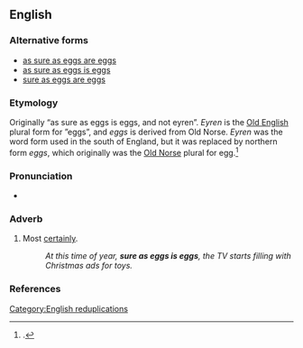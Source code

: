 ==English==

===Alternative forms===
* [[as sure as eggs are eggs]]
* [[as sure as eggs is eggs]]
* [[sure as eggs are eggs]]

===Etymology===
Originally “as sure as eggs is eggs, and not eyren”. ''Eyren'' is the [[Old English]] plural form for ”eggs”, and ''eggs'' is derived from Old Norse. ''Eyren'' was the word form used in the south of England, but it was replaced by northern form ''eggs'', which originally was the [[Old Norse]] plural for egg.<ref>{{cite web 
 | url        = https://dewihargreaves.com/2020/07/18/why-arent-eggs-called-ayrenn/
 | title      = Why Aren’t Eggs Called Ayrenn?
 | last       = Hargreaves
 | first      = Dewi
 | date = 2020-07-18
 | work       = Dewi Hargreaves writer and freelance illustrator
 | publisher  = 
 | accessdate = 2022-11-20
}}.</ref>

===Pronunciation===
* {{audio|en|En-au-sure as eggs is eggs.ogg|Audio (AU)}}

===Adverb===
{{en-adv|-}}

# {{lb|en|simile|colloquial}} Most [[certainly]].
#: ''At this time of year, '''sure as eggs is eggs''', the TV starts filling with Christmas ads for toys.''

===References===
{{reflist}}

[[Category:English reduplications]]